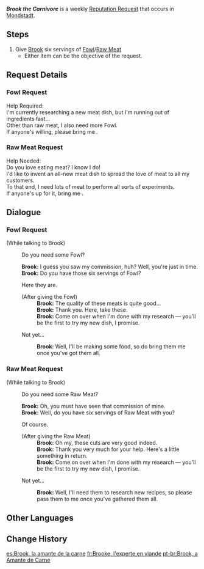 {{Quest Infobox
|id            = 70713; 70713
|image         = Brook Icon.png
|type          = World
|group         = Request
|startLocation = [[Springvale]], [[Mondstadt]]
|region        = Mondstadt
|area          = Windwail Highland
|subarea       = Springvale
|characters    = Brook; Traveler
|rep           = Mondstadt
|mora          = 20,000
}}
'''''Brook the Carnivore''''' is a weekly [[Reputation Request]] that occurs in [[Mondstadt]].

==Steps==
# Give [[Brook]] six servings of [[Fowl]]/[[Raw Meat]]
#* Either item can be the objective of the request.

==Request Details==
===Fowl Request===
Help Required:<br />
I'm currently researching a new meat dish, but I'm running out of ingredients fast...<br />
Other than raw meat, I also need more Fowl.<br />
If anyone's willing, please bring me {{Color|buzzword|six servings of Fowl}}.

===Raw Meat Request===
Help Needed:<br />
Do you love eating meat? I know I do!<br />
I'd like to invent an all-new meat dish to spread the love of meat to all my customers.<br />
To that end, I need lots of meat to perform all sorts of experiments.<br />
If anyone's up for it, bring me {{Color|buzzword|six servings of Raw Meat}}.

==Dialogue==
{{Quest Description|[[Springvale]]'s [[Brook]] requires six servings of [[Fowl]]/[[Raw Meat]].}}
===Fowl Request===
{{Dialogue start}}
;(While talking to Brook)
:{{DIcon|Quest}} Do you need some Fowl?
:'''Brook:''' I guess you saw my commission, huh? Well, you're just in time.
:'''Brook:''' Do you have those six servings of Fowl?
:{{DIcon|Quest}} Here they are.
:;(After giving the Fowl)
::'''Brook:''' The quality of these meats is quite good...
::'''Brook:''' Thank you. Here, take these.
::'''Brook:''' Come on over when I'm done with my research &mdash; you'll be the first to try my new dish, I promise.
:{{DIcon}} Not yet...
::'''Brook:''' Well, I'll be making some food, so do bring them me once you've got them all.
{{Dialogue end}}
===Raw Meat Request===
{{Dialogue start}}
;(While talking to Brook)
:{{DIcon|Quest}} Do you need some Raw Meat?
:'''Brook:''' Oh, you must have seen that commission of mine.
:'''Brook:''' Well, do you have six servings of Raw Meat with you?
:{{DIcon|Quest}} Of course.
:;(After giving the Raw Meat)
::'''Brook:''' Oh my, these cuts are very good indeed.
::'''Brook:''' Thank you very much for your help. Here's a little something in return.
::'''Brook:''' Come on over when I'm done with my research &mdash; you'll be the first to try my new dish, I promise.
:{{DIcon}} Not yet...
::'''Brook:''' Well, I'll need them to research new recipes, so please pass them to me once you've gathered them all.
{{Dialogue end}}

==Other Languages==
{{Other Languages
|en      = Brook the Carnivore
|zhs     = 肉食者，布洛克
|zhs_rm  = Ròushí Zhě, Bùluòkè
|zht     = 肉食者，布洛克
|zht_rm  = Ròushí Zhě, Bùluòkè
|zh_tl   = Carnivore, Brook
|ja      = カーニズム、ブロック
|ja_rm   = Kaanizumu, Burokku
|ja_tl   = Carnism, Brook
|ko      = 육식 애호가 브룩
|ko_rm   = Yuksik Aehoga Beuruk
|ko_tl   = Meat-Eating Lover Brook
|es      = Brook, la amante de la carne
|es_tl   = Brook ,the Meat Lover
|fr      = Brooke, l'experte en viande
|fr_tl   = Brook, the Meat Expert
|ru      = Мясоеды и Брук
|ru_tl   = Meat Eaters and Brooke
|th      = Brook นักกินเนื้อ
|th_rm   = 
|th_tl   = 
|vi      = Brook, người theo chủ nghĩa ăn thịt
|vi_tl   = 
|de      = Brook die Fleischfresserin
|de_tl   = Brook the Meat Eater
|id      = Brook si Karnivora
|id_tl   = Brook the Carnivore
|pt      = Brook, a Amante de Carne
|pt_tl   = Brook, the Meat Lover
|tr      = Etobur Brook
|tr_tl   = 
|it      = Brook l'amante della carne
|it_tl   = 
}}

==Change History==
{{Change History|1.1}}

[[es:Brook, la amante de la carne]]
[[fr:Brooke, l'experte en viande]]
[[pt-br:Brook, a Amante de Carne]]